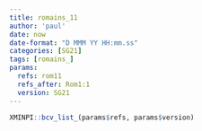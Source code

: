 ```yaml
---
title: romains_11
author: 'paul'
date: now
date-format: "D MMM YY HH:mm.ss"
categories: [SG21]
tags: [romains_]
params:
  refs: rom11
  refs_after: Rom1:1
  version: SG21
---
```


```r
XMINPI::bcv_list_(params$refs, params$version)
```

